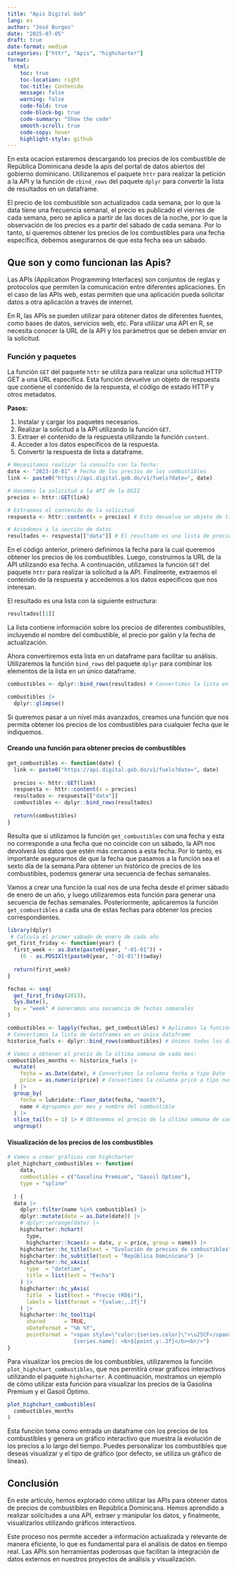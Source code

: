 ```yaml
---
title: "Apis Digital Gob"
lang: es
author: "José Burgos"
date: "2025-07-05"
draft: true
date-format: medium
categories: ["httr", "Apis", "highcharter"]
format:
  html:
    toc: true
    toc-location: right
    toc-title: Contenido
    message: false
    warning: false
    code-fold: true
    code-block-bg: true
    code-summary: "Show the code"
    smooth-scroll: true
    code-copy: hover
    highlight-style: github
---
```


En esta ocacion estaremos descargando los precios de los combustible de República Dominicana desde la apis del portal de datos abiertos del gobierno dominicano. Utilizaremos el paquete `httr` para realizar la petición a la API y la función de `cbind_rows` del paquete `dplyr` para convertir la lista de resultados en un dataframe.

El precio de los combustible son actualizados cada semana, por lo que la data tiene una frecuencia semanal, el precio es publicado el viernes de cada semana, pero se aplica a partir de las doces de la noche, por lo que la observación de los precios es a partir del sábado de cada semana. Por lo tanto, si queremos obtener los precios de los combustibles para una fecha específica, debemos asegurarnos de que esta fecha sea un sábado.

## Que son y como funcionan las Apis?

Las APIs (Application Programming Interfaces) son conjuntos de reglas y protocolos que permiten la comunicación entre diferentes aplicaciones. En el caso de las APIs web, estas permiten que una aplicación pueda solicitar datos a otra aplicación a través de internet.

En R, las APIs se pueden utilizar para obtener datos de diferentes fuentes, como bases de datos, servicios web, etc. Para utilizar una API en R, se necesita conocer la URL de la API y los parámetros que se deben enviar en la solicitud.

### Función y paquetes

La función `GET` del paquete `httr` se utiliza para realizar una solicitud HTTP GET a una URL específica. Esta función devuelve un objeto de respuesta que contiene el contenido de la respuesta, el código de estado HTTP y otros metadatos.

**Pasos:**

1.  Instalar y cargar los paquetes necesarios.
2.  Realizar la solicitud a la API utilizando la función `GET`.
3.  Extraer el contenido de la respuesta utilizando la función `content`.
4.  Acceder a los datos específicos de la respuesta.
5.  Convertir la respuesta de lista a dataframe.

```r
# Necesitamos realizar la consulta con la fecha:
date <- "2023-10-01" # Fecha de los precios de los combustibles
link <- paste0("https://api.digital.gob.do/v1/fuels?date=", date)

# Hacemos la solicitud a la API de la DGII
precios <- httr::GET(link)

# Extraemos el contenido de la solicitud
respuesta <- httr::content(x = precios) # Esto devuelve un objeto de tipo lista

# Accedemos a la sección de datos
resultados <- respuesta[["data"]] # El resultado es una lista de precios de combustibles
```

En el código anterior, primero definimos la fecha para la cual queremos obtener los precios de los combustibles. Luego, construimos la URL de la API utilizando esa fecha. A continuación, utilizamos la función `GET` del paquete `httr` para realizar la solicitud a la API. Finalmente, extraemos el contenido de la respuesta y accedemos a los datos específicos que nos interesan.

El resultado es una lista con la siguiente estructura:

```r
resultados[[1]]
```

La lista contiene información sobre los precios de diferentes combustibles, incluyendo el nombre del combustible, el precio por galón y la fecha de actualización.

Ahora convertiremos esta lista en un dataframe para facilitar su análisis. Utilizaremos la función `bind_rows` del paquete `dplyr` para combinar los elementos de la lista en un único dataframe.

```r
combustibles <- dplyr::bind_rows(resultados) # Convertimos la lista en un dataframe

combustibles |> 
  dplyr::glimpse()
```

Si queremos pasar a un nivel más avanzados, creamos una función que nos permita obtener los precios de los combustibles para cualquier fecha que le indiquemos.

#### Creando una función para obtener precios de combustibles

```r
get_combustibles <- function(date) {
  link <- paste0("https://api.digital.gob.do/v1/fuels?date=", date)
  
  precios <- httr::GET(link)
  respuesta <- httr::content(x = precios)
  resultados <- respuesta[["data"]]
  combustibles <- dplyr::bind_rows(resultados)
  
  return(combustibles)
}
```

Resulta que si utilizamos la función `get_combustibles` con una fecha y esta no corresponde a una fecha que no coincide con un sábado, la API nos devolverá los datos que estén más cercanos a esta fecha. Por lo tanto, es importante asegurarnos de que la fecha que pasamos a la función sea el sexto día de la semana.Para obtener un histórico de precios de los combustibles, podemos generar una secuencia de fechas semanales.

Vamos a crear una función la cual nos de una fecha desde el primer sábado de enero de un año, y luego utilizaremos esta función para generar una secuencia de fechas semanales. Posteriormente, aplicaremos la función `get_combustibles` a cada una de estas fechas para obtener los precios correspondientes.

```r
library(dplyr)
 # Calcula el primer sabado de enero de cada año
get_first_friday <- function(year) {
  first_week <- as.Date(paste0(year, "-01-01")) + 
    (6 - as.POSIXlt(paste0(year, "-01-01"))$wday)
  
  return(first_week)
}

fechas <- seq(
  get_first_friday(2013), 
  Sys.Date(), 
  by = "week" # Generamos una secuencia de fechas semanales
) 

combustibles <- lapply(fechas, get_combustibles) # Aplicamos la función a cada fecha
# Convertimos la lista de dataframes en un único dataframe
historico_fuels <- dplyr::bind_rows(combustibles) # Unimos todos los dataframes en uno solo

# Vamos a obtener el precio de la última semana de cada mes:
combustibles_months <- historico_fuels |>
  mutate(
    fecha = as.Date(date), # Convertimos la columna fecha a tipo Date
    price = as.numeric(price) # Convertimos la columna price a tipo numérico
  ) |> 
  group_by(
    fecha = lubridate::floor_date(fecha, "month"),
    name # Agrupamos por mes y nombre del combustible
  ) |> 
  slice_tail(n = 1) |> # Obtenemos el precio de la última semana de cada mes
  ungroup()
```

#### Visualización de los precios de los combustibles

```r
# Vamos a crear gráficos con highcharter
plot_highchart_combustibles <- function(
    data, 
    combustibles = c("Gasolina Premium", "Gasoil Optimo"),
    type = "spline"
  
  ) {
  data |> 
    dplyr::filter(name %in% combustibles) |> 
    dplyr::mutate(date = as.Date(date)) |>
    # dplyr::arrange(date) |>             
    highcharter::hchart(
      type,
      highcharter::hcaes(x = date, y = price, group = name)) |>
    highcharter::hc_title(text = "Evolución de precios de combustibles") |>
    highcharter::hc_subtitle(text = "República Dominicana") |>
    highcharter::hc_xAxis(
      type  = "datetime",
      title = list(text = "Fecha")
    ) |> 
    highcharter::hc_yAxis(
      title  = list(text = "Precio (RD$)"),
      labels = list(format = "{value:,.2f}")
    ) |> 
    highcharter::hc_tooltip(
      shared      = TRUE,
      xDateFormat = "%b %Y",
      pointFormat = "<span style=\"color:{series.color}\">\u25CF</span>
                     {series.name}: <b>${point.y:.2f}</b><br/>")
}

```

Para visualizar los precios de los combustibles, utilizaremos la función `plot_highchart_combustibles`, que nos permitirá crear gráficos interactivos utilizando el paquete `highcharter`. A continuación, mostramos un ejemplo de cómo utilizar esta función para visualizar los precios de la Gasolina Premium y el Gasoil Óptimo.

```r
plot_highchart_combustibles(
  combustibles_months
)
```

Esta función toma como entrada un dataframe con los precios de los combustibles y genera un gráfico interactivo que muestra la evolución de los precios a lo largo del tiempo. Puedes personalizar los combustibles que deseas visualizar y el tipo de gráfico (por defecto, se utiliza un gráfico de líneas).

## Conclusión

En este artículo, hemos explorado cómo utilizar las APIs para obtener datos de precios de combustibles en República Dominicana. Hemos aprendido a realizar solicitudes a una API, extraer y manipular los datos, y finalmente, visualizarlos utilizando gráficos interactivos.

Este proceso nos permite acceder a información actualizada y relevante de manera eficiente, lo que es fundamental para el análisis de datos en tiempo real. Las APIs son herramientas poderosas que facilitan la integración de datos externos en nuestros proyectos de análisis y visualización.
